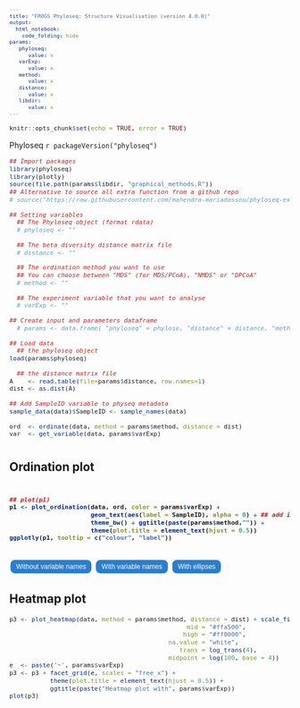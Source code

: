 ```yaml
---
title: "FROGS Phyloseq: Structure Visualisation (version 4.0.0)"
output: 
  html_notebook:
    code_folding: hide
params:
   phyloseq:
      value: x
   varExp:
      value: x
   method:
      value: x
   distance:
      value: x
   libdir:
      value: x
---
```

<meta http-equiv="Content-Type" content="text/html; charset=UTF-8">
<style type="text/css">
code.r{ /* Code block */
  font-size: 11px;
}
pre { /* Code block */
  font-size: 11px
}
.button {
    background-color: #2a7ecc; /* Blue */
    border : none;
    color  : white;
    padding: 5px 10px;
    text-align : center;
    text-decoration : none;
    display: inline-block;
    font-size: 12px;
    margin: 4px 2px;
    cursor: pointer;
    border-radius: 8px;
}
h4 { 
    display   : block;
    font-size : 1em;
    margin-top: 1.33em;
    margin-bottom: 1.33em;
    margin-left  : 0;
    margin-right : 0;
    font-weight  : bold;
    color: #2a7ecc;
}
</style>

```r
knitr::opts_chunk$set(echo = TRUE, error = TRUE)
```
Phyloseq `r packageVersion("phyloseq")`

```r
## Import packages
library(phyloseq)
library(plotly)
source(file.path(params$libdir, "graphical_methods.R"))
## Alternative to source all extra function from a github repo
# source("https://raw.githubusercontent.com/mahendra-mariadassou/phyloseq-extended/master/load-extra-functions.R")

## Setting variables
  ## The Phyloseq object (format rdata)
  # phyloseq <- ""

  ## The beta diversity distance matrix file
  # distance <- ""

  ## The ordination method you want to use
  ## You can choose between "MDS" (for MDS/PCoA), "NMDS" or "DPCoA"
  # method <- ""

  ## The experiment variable that you want to analyse
  # varExp <- ""

## Create input and parameters dataframe
  # params <- data.frame( "phyloseq" = phylose, "distance" = distance, "method" = method, "varExp" = varExp)

## Load data
  ## the phyloseq object
load(params$phyloseq)

  ## the distance matrix file
A    <- read.table(file=params$distance, row.names=1)
dist <- as.dist(A)

## Add SampleID variable to physeq metadata
sample_data(data)$SampleID <- sample_names(data)

ord  <- ordinate(data, method = params$method, distance = dist)
var  <- get_variable(data, params$varExp)
```

# {.tabset .tabset-fade .tabset-pills}
## Ordination plot

<h1 id="plot1">
```r
## plot(p1)
p1 <- plot_ordination(data, ord, color = params$varExp) + 
                      geom_text(aes(label = SampleID), alpha = 0) + ## add invisible labels
                      theme_bw() + ggtitle(paste(params$method,"")) +
                      theme(plot.title = element_text(hjust = 0.5)) 
ggplotly(p1, tooltip = c("colour", "label"))
```
</h1>

<h1 id="plot2" style="display: none;">
```r
## plot(p2)
p2 <- plot_samples(data, ord, color = params$varExp) +
                      geom_text(aes(label = SampleID), alpha = 0) + ## add invisible labels  
                      theme_bw() +
                      ggtitle(paste(params$method,"")) +
                      theme(plot.title = element_text(hjust = 0.5))

ggplotly(p2, tooltip = c("colour", "label"))
```
</h1>

<h1 id="plot22" style="display: none;">
```r
## p2 is obtained with plot samples see previously
g <- paste('p22 <- p2 +  stat_ellipse(aes(group =', params$varExp,'))')
eval(parse(text = g))
ggplotly(p22, tooltip = c("colour", "label"))
```
</h1>

<button class="button" onclick="document.getElementById('plot1').style.display='' ; document.getElementById('plot2').style.display='none'; document.getElementById('plot22').style.display='none' ">Without variable names</button>
<button class="button" onclick="document.getElementById('plot2').style.display='' ; document.getElementById('plot1').style.display='none'; document.getElementById('plot22').style.display='none' ">With variable names</button>
<button class="button" onclick="document.getElementById('plot22').style.display='' ; document.getElementById('plot2').style.display='none'; document.getElementById('plot1').style.display='none'">With ellipses</button>

## Heatmap plot
```r
p3 <- plot_heatmap(data, method = params$method, distance = dist) + scale_fill_gradient2(low = "#ffff00", 
                                                mid = "#ffa500",
                                               high = "#ff0000", 
                                           na.value = "white",
                                              trans = log_trans(4), 
                                           midpoint = log(100, base = 4))
e  <- paste('~', params$varExp) 
p3 <- p3 + facet_grid(e, scales = "free_x") +
           theme(plot.title = element_text(hjust = 0.5)) +
           ggtitle(paste("Heatmap plot with", params$varExp))
plot(p3)
```
